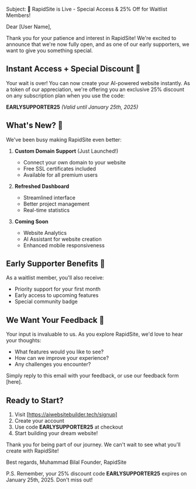 Subject: 🚀 RapidSite is Live - Special Access & 25% Off for Waitlist Members!

Dear [User Name],

Thank you for your patience and interest in RapidSite! We're excited to announce that we're now fully open, and as one of our early supporters, we want to give you something special.

## Instant Access + Special Discount 🎉

Your wait is over! You can now create your AI-powered website instantly. As a token of our appreciation, we're offering you an exclusive 25% discount on any subscription plan when you use the code:

**EARLYSUPPORTER25**
_(Valid until January 25th, 2025)_

## What's New? 🌟

We've been busy making RapidSite even better:

1. **Custom Domain Support** (Just Launched!)

   - Connect your own domain to your website
   - Free SSL certificates included
   - Available for all premium users

2. **Refreshed Dashboard**

   - Streamlined interface
   - Better project management
   - Real-time statistics

3. **Coming Soon**
   - Website Analytics
   - AI Assistant for website creation
   - Enhanced mobile responsiveness

## Early Supporter Benefits 🎁

As a waitlist member, you'll also receive:

- Priority support for your first month
- Early access to upcoming features
- Special community badge

## We Want Your Feedback 💭

Your input is invaluable to us. As you explore RapidSite, we'd love to hear your thoughts:

- What features would you like to see?
- How can we improve your experience?
- Any challenges you encounter?

Simply reply to this email with your feedback, or use our feedback form [here].

## Ready to Start?

1. Visit [https://aiwebsitebuilder.tech/signup]
2. Create your account
3. Use code **EARLYSUPPORTER25** at checkout
4. Start building your dream website!

Thank you for being part of our journey. We can't wait to see what you'll create with RapidSite!

Best regards,
Muhammad Bilal
Founder, RapidSite

P.S. Remember, your 25% discount code **EARLYSUPPORTER25** expires on January 25th, 2025. Don't miss out!
